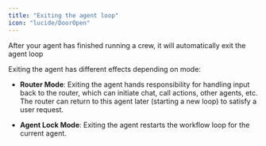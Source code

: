 ```yaml
---
title: "Exiting the agent loop"
icon: "lucide/DoorOpen"
---
```



After your agent has finished running a crew, it will automatically exit the agent loop

Exiting the agent has different effects depending on mode:

- **Router Mode**: Exiting the agent hands responsibility for handling input back to the router, which can initiate chat, call actions, other agents, etc. The router can return to this agent later (starting a new loop) to satisfy a user request.

- **Agent Lock Mode**: Exiting the agent restarts the workflow loop for the current agent.

